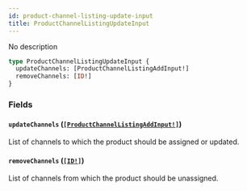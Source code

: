 ```yaml
---
id: product-channel-listing-update-input
title: ProductChannelListingUpdateInput
---
```


No description

```graphql
type ProductChannelListingUpdateInput {
  updateChannels: [ProductChannelListingAddInput!]
  removeChannels: [ID!]
}
```

### Fields

#### `updateChannels` ([`[ProductChannelListingAddInput!]`](../../../developer/api-reference/inputs/product-channel-listing-add-input))

List of channels to which the product should be assigned or updated.

#### `removeChannels` ([`[ID!]`](../../../developer/api-reference/scalars/id))

List of channels from which the product should be unassigned.
